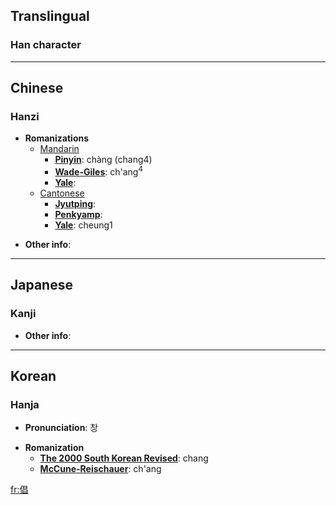 ==Translingual==
===Han character===
{{Han char|rad=人|as=08|sn=10|so=|four=2626<sub>0</sub>|canj=人日日 (OAA)|gso=|cmean=guide, leader;  lead, introduce}}


----

==Chinese==
===Hanzi===


* '''Romanizations'''
** [[Mandarin]]
*** '''[[Pinyin]]''': chàng (chang4)
*** '''[[Wade-Giles]]''': ch'ang<sup>4</sup>
*** '''[[Yale]]''': 
**[[Cantonese]]
***'''[[Jyutping]]''':
***'''[[Penkyamp]]''': 
***'''[[Yale]]''': cheung1

* '''Other info''': 

----

==Japanese==
===Kanji===

{{kanji|on readings=[[しょう]] (shō)
|kun readings=[[わざおぎ]] (wazaogi)
}}

* '''Other info''':  

----

==Korean==
===Hanja===

* '''Pronunciation''': 창

* '''Romanization'''
** '''[[The 2000 South Korean Revised Romanization|The 2000 South Korean Revised]]''': chang
** '''[[McCune-Reischauer]]''': ch'ang


[[fr:倡]]